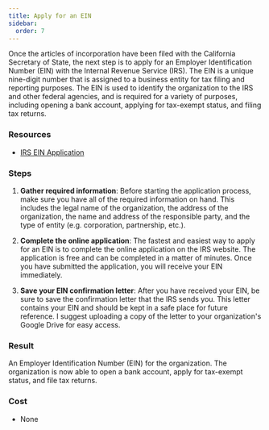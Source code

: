 ```yaml
---
title: Apply for an EIN
sidebar:
  order: 7
---
```


Once the articles of incorporation have been filed with the California Secretary of State, the next step is to apply for an Employer Identification Number (EIN) with the Internal Revenue Service (IRS). The EIN is a unique nine-digit number that is assigned to a business entity for tax filing and reporting purposes. The EIN is used to identify the organization to the IRS and other federal agencies, and is required for a variety of purposes, including opening a bank account, applying for tax-exempt status, and filing tax returns.

### Resources

- [IRS EIN Application](https://www.irs.gov/businesses/small-businesses-self-employed/apply-for-an-employer-identification-number-ein-online)

### Steps

<Steps>

1. **Gather required information**: Before starting the application process, make sure you have all of the required information on hand. This includes the legal name of the organization, the address of the organization, the name and address of the responsible party, and the type of entity (e.g. corporation, partnership, etc.).

1. **Complete the online application**: The fastest and easiest way to apply for an EIN is to complete the online application on the IRS website. The application is free and can be completed in a matter of minutes. Once you have submitted the application, you will receive your EIN immediately.

1. **Save your EIN confirmation letter**: After you have received your EIN, be sure to save the confirmation letter that the IRS sends you. This letter contains your EIN and should be kept in a safe place for future reference. I suggest uploading a copy of the letter to your organization's Google Drive for easy access.

</Steps>

### Result

An Employer Identification Number (EIN) for the organization. The organization is now able to open a bank account, apply for tax-exempt status, and file tax returns.

### Cost

- None
